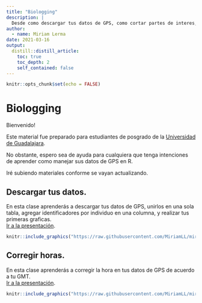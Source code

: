 ```yaml
---
title: "Biologging"
description: |
  Desde como descargar tus datos de GPS, como cortar partes de interes, hasta hacer tus primeros graficos con datos de tracking y exportarlos. 
author:
  - name: Miriam Lerma
date: 2021-03-16
output:
  distill::distill_article:
    toc: true
    toc_depth: 2
    self_contained: false
---
```


```r
knitr::opts_chunk$set(echo = FALSE)
```

# Biologging

Bienvenido!  

Este material fue preparado para estudiantes de posgrado de la [Universidad de Guadalajara](http://www.cucsur.udg.mx/maestria-en-ecologia-y-manejo-de-recursos-costeros-y-marinos).

No obstante, espero sea de ayuda para cualquiera que tenga intenciones de aprender como manejar sus datos de GPS en R.

Iré subiendo materiales conforme se vayan actualizando.

## Descargar tus datos.
En esta clase aprenderás a descargar tus datos de GPS, unirlos en una sola tabla, agregar identificadores por individuo en una columna, y realizar tus primeras graficas. <br>[Ir a la presentación](https://miriamll.github.io/Curso_tracking/Parte1).  

```r
knitr::include_graphics("https://raw.githubusercontent.com/MiriamLL/miriamlerma_/main/Figuras/Descargar.png")
```

## Corregir horas.
En esta clase aprenderás a corregir la hora en tus datos de GPS de acuerdo a tu GMT. <br>[Ir a la presentación](https://miriamll.github.io/Curso_tracking/Parte2).  

```r
knitr::include_graphics("https://raw.githubusercontent.com/MiriamLL/miriamlerma_/main/Figuras/GMT.png")
```

